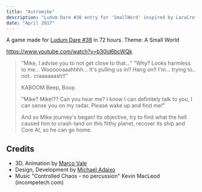 ```yaml
---
title: "Astromike"
description: "Ludum Dare #38 entry for 'SmallWord' inspired by LaraCroft Go."
date: "April 2017"
---
```


A game made for [Ludum Dare #38](https://ldjam.com/events/ludum-dare/38/astromike) in 72 hours. Theme: A Small World

https://www.youtube.com/watch?v=b30id6bcWQk

> "Mike, I advise you to not get close to that…"
> "Why? Looks harmless to me… Woooooaaahhhh… It's pulling us in!! Hang on!! I'm… trying to.. not.. craaaaaash!!"
>
> KABOOM Beep, Boop
>
> "Mike? Mike!?? Can you hear me? I know I can definitely talk to you, I can sense you on my radar. Please wake up and find me!"
>
> And so Mike journey's began! Its objective, try to find what the hell caused him to crash-land on this filthy planet, recover its ship and Core AI, so he can go home.

## Credits

- 3D, Animation by [Marco Vale](twitter.com/MarcoValeKaz)
- Design, Development by [Michael Adaixo](twitter.com/MichaelAdaixo)
- Music "Controlled Chaos - no percussion" Kevin MacLeod (incompetech.com)